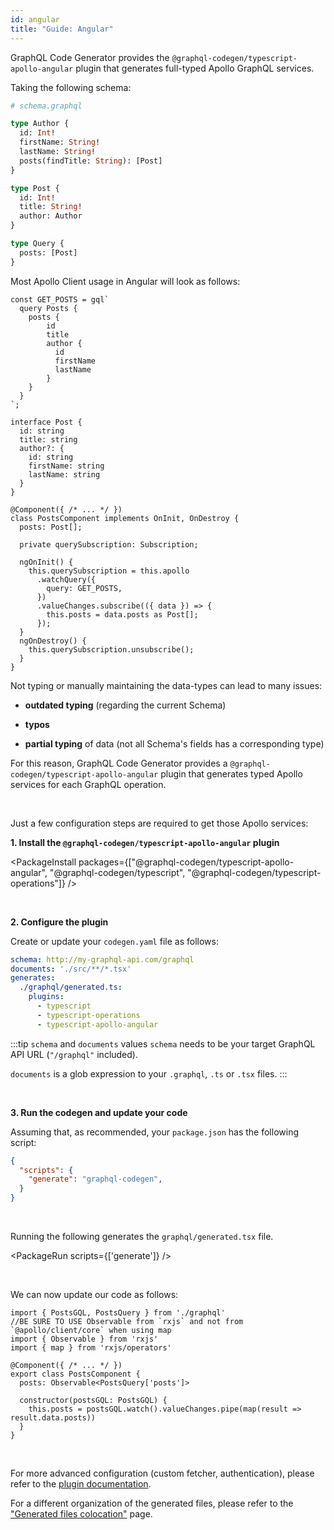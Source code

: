 ```yaml
---
id: angular
title: "Guide: Angular"
---
```


GraphQL Code Generator provides the `@graphql-codegen/typescript-apollo-angular` plugin that generates full-typed Apollo GraphQL services.

Taking the following schema:

```graphql
# schema.graphql

type Author {
  id: Int!
  firstName: String!
  lastName: String!
  posts(findTitle: String): [Post]
}

type Post {
  id: Int!
  title: String!
  author: Author
}

type Query {
  posts: [Post]
}
```

Most Apollo Client usage in Angular will look as follows:

```tsx
const GET_POSTS = gql`
  query Posts {
    posts {
        id
        title
        author {
          id
          firstName
          lastName
        }
    }
  }
`;

interface Post {
  id: string
  title: string
  author?: {
    id: string
    firstName: string
    lastName: string
  }
}

@Component({ /* ... */ })
class PostsComponent implements OnInit, OnDestroy {
  posts: Post[];

  private querySubscription: Subscription;

  ngOnInit() {
    this.querySubscription = this.apollo
      .watchQuery({
        query: GET_POSTS,
      })
      .valueChanges.subscribe(({ data }) => {
        this.posts = data.posts as Post[];
      });
  }
  ngOnDestroy() {
    this.querySubscription.unsubscribe();
  }
}
```

Not typing or manually maintaining the data-types can lead to many issues:


  - **outdated typing** (regarding the current Schema)

  - **typos**

  - **partial typing** of data (not all Schema&apos;s fields has a corresponding type)


For this reason, GraphQL Code Generator provides a `@graphql-codegen/typescript-apollo-angular` plugin that generates typed Apollo services for each GraphQL operation.

<br />

Just a few configuration steps are required to get those Apollo services:

**1. Install the `@graphql-codegen/typescript-apollo-angular` plugin**

<PackageInstall packages={["@graphql-codegen/typescript-apollo-angular", "@graphql-codegen/typescript", "@graphql-codegen/typescript-operations"]} />

<br />

**2. Configure the plugin**

Create or update your `codegen.yaml` file as follows:

```yaml
schema: http://my-graphql-api.com/graphql
documents: './src/**/*.tsx'
generates:
  ./graphql/generated.ts:
    plugins:
      - typescript
      - typescript-operations
      - typescript-apollo-angular
```

:::tip `schema` and `documents` values
`schema` needs to be your target GraphQL API URL (`"/graphql"` included).

`documents` is a glob expression to your `.graphql`, `.ts` or `.tsx` files.
:::

<br />

**3. Run the codegen and update your code**

Assuming that, as recommended, your `package.json` has the following script:

```json
{
  "scripts": {
    "generate": "graphql-codegen",
  }
}
```

<br />

Running the following generates the `graphql/generated.tsx` file.

<PackageRun scripts={['generate']} />

<br />

We can now update our code as follows:

```tsx
import { PostsGQL, PostsQuery } from './graphql'
//BE SURE TO USE Observable from `rxjs` and not from `@apollo/client/core` when using map
import { Observable } from 'rxjs'
import { map } from 'rxjs/operators'

@Component({ /* ... */ })
export class PostsComponent {
  posts: Observable<PostsQuery['posts']>

  constructor(postsGQL: PostsGQL) {
    this.posts = postsGQL.watch().valueChanges.pipe(map(result => result.data.posts))
  }
}
```

<p>&nbsp;</p>

For more advanced configuration (custom fetcher, authentication), please refer to the [plugin documentation](/plugins/typescript-apollo-angular).

For a different organization of the generated files, please refer to the ["Generated files colocation"](/docs/advanced/generated-files-colocation) page.


<p>&nbsp;</p>
